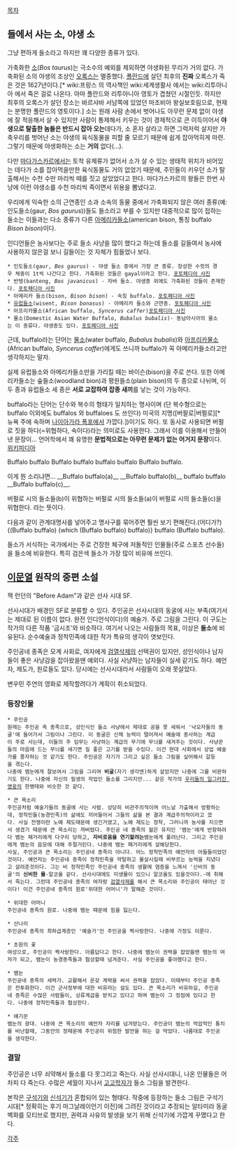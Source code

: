 [[목차]]

== 들에서 사는 소, 야생 소 ==
그냥 편하게 들소라고 하지만 꽤 다양한 종류가 있다.

가축화한 [[소]](''Bos taurus'')는 극소수의 예외를 제외하면 야생화된 무리가 거의 없다. 가축화된 소의 야생의 조상인 [[오록스]]는 멸종했다. [[폴란드]]에 살던 최후의 '''진짜''' 오록스가 죽은 것은 1627년이다.[* wiki:프랑스 의 역사책인 wiki:세계생활사 에서는 wiki:리투아니아 에서 죽은 걸로 나온다. 아마 폴란드와 리투아니아 영토가 겹쳤던 시절인듯. 하지만 최후의 오록스가 살던 장소는 바르샤바 서남쪽에 있었던 마조비아 왕실보호림으로, 현재는 분명한 폴란드의 영토이다.]
소는 원래 사람 손에서 벗어나도 아무런 문제 없이 야생에 잘 적응해서 살 수 있지만 사람이 통제해서 키우는 것이 경제적으로 큰 이득이어서 '''야생으로 탈출한 놈들은 반드시 잡아 오는'''데다가, 소 혼자 살라고 하면 그럭저럭 살지만 가축우리를 벗어난 소는 야생의 육식동물을 피할 줄 모르기 때문에 쉽게 잡아먹히게 마련. 그렇기 때문에 야생화하는 소는 '''거의''' 없다(...). 

다만 [[마다가스카르]]에서는 토착 유제류가 없어서 소가 살 수 있는 생태적 위치가 비어있는 데다가 소를 잡아먹을만한 육식동물도 거의 없었기 때문에, 주민들이 키우던 소가 탈출해서는 수천 수만 마리씩 떼를 짓고 살았었다고 한다. 마다가스카르의 왕들은 한번 사냥에 이런 야생소를 수천 마리씩 죽이면서 위용을 뽐냈다고.

우리에게 익숙한 소의 근연종인 소과 소속의 동물 중에서 가축화되지 않은 여러 종류(예: 인도들소(gaur, ''Bos gaurus''))들도 들소라고 부를 수 있지만 대중적으로 많이 접하는 들소는 이들과는 다소 종류가 다른 [[아메리카들소]](american bison, 통칭 buffalo ''Bison bison'')이다. 

인디언들은 농사보다는 주로 들소 사냥을 많이 했다고 하는데 들소를 길들여서 농사에 사용하지 않은걸 보니 길들이는 것 자체가 힘들었나 보다.

 * 인도들소(gaur, ''Bos gaurus'') - 야생 들소 중에서 가장 큰 종류. 장성한 수컷의 경우 체중이 1t씩 나간다고 한다. 가축화된 것들은 gayal이라고 한다. [http://www.fotopedia.com/en/Gaur 포토페디아 사진 ]
 * 반텡(banteng, ''Bos javanicus'') - 자바 들소. 야생종 외에도 가축화된 것들이 존재한다. [http://www.fotopedia.com/en/Banteng 포토페디아 사진]
 * 아메리카 들소(bison, ''Bison bison'') - 속칭 buffalo. [http://www.fotopedia.com/en/American_Bison 포토페디아 사진 ]
 * [[유럽들소]](wisent, ''Bison bonasus'') - 아메리카 들소와 근연종. [http://www.fotopedia.com/en/Wisent 포토페디아 사진]
 * 아프리카물소(African buffalo, ''Syncerus caffer'')[http://www.fotopedia.com/en/African_buffalo 포토페디아 사진]
 * 물소(Domestic Asian Water Buffalo, ''Bubalus bubalis'')- 동남아시아의 물소는 이 종류다. 야생종도 있다. [http://www.fotopedia.com/en/Water_Buffalo 포토페디아 사진] 

근데, buffalo라는 단어는 [[물소]](water buffalo, ''Bubalus bubalis'')와 [[아프리카물소]](African buffalo, ''Syncerus caffer'')에게도 쓰니까 buffalo가 꼭 아메리카들소라고만 생각하지는 말자.

실제 유럽들소와 아메리카들소만을 가리킬 때는 바이슨(bison)을 주로 쓴다. 또한 아메리카들소는 숲들소(woodland bion)과 평원들소(plain bison)의 두 종으로 나뉘며, 이 두 종과 유럽들소 세 종은 '''서로 교잡하여 잡종 새끼'''를 낳는 것이 가능하다.

buffalo라는 단어는 단수와 복수의 형태가 일치하는 명사이며 (단 복수형으로는 buffalo 이외에도 buffalos 와 buffaloes 도 쓰인다) 미국의 지명([버팔로|버펄로][* 뉴욕 주에 속하며 [[나이아가라 폭포]]에서 가깝다.])이기도 하다. 또 동사로 사용되면 버펄로 짓을 하다(=위협하다, 속이다)라는 의미로도 사용한다. 그래서 이를 이용해서 만들어낸 문장이... 언어학에서 꽤 유명한 '''문법적으로는 아무런 문제가 없는 어거지 문장'''이다. [http://en.wikipedia.org/wiki/Buffalo_buffalo_Buffalo_buffalo_buffalo_buffalo_Buffalo_buffalo 위키피디아]

Buffalo buffalo Buffalo buffalo buffalo buffalo Buffalo buffalo. 

이게 뭔 소리냐면...
__Buffalo buffalo(a)__ __Buffalo buffalo(b)__ buffalo buffalo __Buffalo buffalo(c)__.

버펄로 시의 들소들(b)이 위협하는 버펄로 시의 들소들(a)이 버펄로 시의 들소들(c)을 위협한다. 라는 뜻이다.

다음과 같이 관계대명사를 넣어주고 명사구를 묶어주면 훨씬 보기 편해진다.(어디가?)
{(Buffalo buffalo) (which (Buffalo buffalo) buffalo)} buffalo (Buffalo buffalo).

들소가 서식하는 국가에서는 주로 건장한 체구에 저돌적인 인물들(주로 스포츠 선수들)을 들소에 비유한다. 특히 검은색 들소가 가장 많이 비유에 쓰인다. 
== [[이문열]] 원작의 중편 소설 ==
잭 런던의 "Before Adam"과 같은 선사 시대 SF. 

선사시대가 배경인 SF로 분류할 수 있다. 주인공은 선사시대의 동굴에 사는 부족(여기서는 제대로 된 이름이 없다. 완전 인디언식이다)의 예술가. 주로 그림을 그린다. 이 구도는 작가의 다른 작품 '금시조'와 비슷하다. 여기서 나오는 사람들의 목표, 이상은 '''들소'''에 비유된다. 순수예술과 정착민족에 대한 작가 특유의 생각이 엿보인다.

주인공네 종족은 모계 사회로, 여자에게 [[검열삭제]]의 선택권이 있지만, 성인식이나 남자들이 좋은 사냥감을 잡아왔을땐 예외다. 사실 사냥하는 남자들이 실세 같기도 하다. 예언자, 제도가, 원로들도 있다. 당시에는 선사시대라서 사람들이 오래 못살았다.

변우민 주연의 영화로 제작할려다가 계흭이 취소되었다.

=== 등장인물 ===
 * 주인공
 원래는 주인공 측 종족으로, 성인식인 들소 사냥에서 제대로 공을 못 세워서 '낙오자들의 동굴'에 들어가서 그림이나 그린다. 이 동굴은 신체 능력이 떨어져서 예술에 종사하는 계급이 주로 사는데, 이들의 주 임무는 사냥하는 계급의 무기에 무늬를 새겨주는 것이다. 사냥꾼들의 마음에 드는 무늬를 새기면 질 좋은 고기를 받을 수있다. 이건 현대 사회에서 상업 예술가를 풍자하는 것 같기도 한다. 주인공은 자기가 그리고 싶은 들소 그림을 싶어해서 갈등을 겪는다.
 나중에 뱀눈에게 잘보여서 그림을 그리며 '''비굴'''(자기 생각엔)하게 살았지만 나중에 그를 비판하기도 한다. 나중에 자신의 필생의 작업인 들소를 그리지만... 같은 작가의 [[우리들의 일그러진 영웅]]의 한병태와 비슷한 것 같다.

 * 큰 목소리
 주인공처럼 예술가들의 동굴에 사는 사람. 상당히 비관주의적이며 어느날 가출해서 방황하는데, 정착민들(농경민족)의 삶에도 끼어들어서 그들의 삶을 본 결과 계급주의적이라고 깠다. 사실 전쟁이란 노예 제도때문에 생긴거였고, 노예 제도는 정착, 그러니까 농사를 지으면서 생겼기 때문에 큰 목소리는 까버렸다. 주인공 네 종족의 젊은 유지인 '뱀눈'에게 반항하려다 뱀눈 패거리에게 다구리 당하고, '''자비로움을 연기할려는'''뱀눈에게 풀려난다. 그리고 주인공에게 뱀눈의 음모에 대해 주절거린다. 나중에 뱀눈 패거리에게 살해당한다.
 사실, 주인공과 큰 목소리는 주인공네 종족이 아니다. 어느 정착민족의 예언자의 아들들이었던것이다. 예언자는 주인공네 종족이 정착민족을 약탈하고 몰살시킬때 비부르는 능력을 지녔다고 살려준것이다. 그는 비 정착민족인 주인공네 종족의 생활에 염증을 느껴서 '신비의 동굴'의 '''신비한 물'''-알코올 같다. 선사시대에도 미생물이 있으니 알코올도 있을것이다.-에 취해서 죽는다. 그런데 주인공네 종족의 여자랑 [[검열삭제]]를 해서 큰 목소리와 주인공이 태어난 것이다! 이건 주인공네 종족의 원로'위대한 어머니'가 말해준 것이다.

 * 위대한 어머니
 주인공네 종족의 원로. 나중에 뱀눈 때문에 힘을 잃는다.

 * 산나리
 주인공네 종족의 최하급계층인 '예술가'인 주인공을 짝사랑한다. 나중에 가정도 이룬다.

 * 초원의 꽃
 여성으로, 주인공이 짝사랑한다. 아름답다고 한다. 나중에 뱀눈이 권력을 잡았을땐 뱀눈의 여자가 되고, 뱀눈이 농경종족들과 협상할때 넘겨준다. 사실 주인공을 좋아했다고 한다.

 * 뱀눈
 주인공네 종족의 세력가. 교활해서 온갖 계략을 써서 권력을 잡았다. 이때부터 주인공 종족은 전투화한다. 이건 군사정부에 대한 비유라는 설도 있다. 큰 목소리가 비유하길, 주인공네 종족은 수많은 사람들이, 상류계급을 받치고 있다고 하며 뱀눈이 그 정점에 있다고 한다. 나중에 정착민족들과 협상한다.

 * 얘기꾼
 뱀눈의 광대. 나중에 큰 목소리의 예언자 자리를 넘겨받는다. 주인공이 뱀눈의 억압적인 통치를 비난할때, 그동안의 정때문에 주인공이 위험한 발언을 하는 걸 막았다. 나름대로 주인공을 생각한다.

=== 결말 ===
주인공은 너무 쇠약해서 들소를 다 못그리고 죽는다. 사실 선사시대니, 나온 인물들은 어차피 다 죽는다. 수많은 세월이 지나서 [[고고학자]]가 들소 그림을 발견한다.

본작은 [[구석기]]와 [[신석기]]가 혼합되어 있는 형태다. 작중에 등장하는 들소 그림은 구석기 시대[* 정확히는 후기 마그날레이언기 이전]에 그려진 것이라고 추정되는 알타미라 동굴 벽화를 모티브로 했지만, 권력과 사유의 발생을 보기 위해 신석기에 가깝게 꾸몄다고 한다.

[[각주]]
